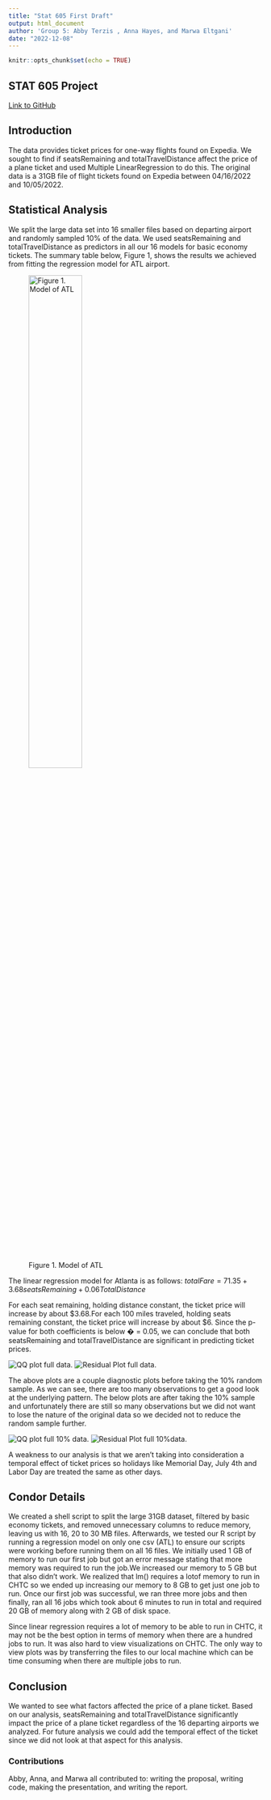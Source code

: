 ```yaml
---
title: "Stat 605 First Draft"
output: html_document
author: 'Group 5: Abby Terzis , Anna Hayes, and Marwa Eltgani'
date: "2022-12-08"
---
```


```r
knitr::opts_chunk$set(echo = TRUE)
```

## STAT 605 Project

[Link to GitHub](https://github.com/anchayes/Stat605_Project)

## Introduction   
The data provides ticket prices for one-way flights found on Expedia. We sought to find if
seatsRemaining and totalTravelDistance affect the price of a plane ticket and used Multiple LinearRegression to do this. The original data is a 31GB file of flight tickets found on Expedia between 04/16/2022 and 10/05/2022.

## Statistical Analysis  
We split the large data set into 16 smaller files based on departing airport and randomly sampled
10% of the data. We used seatsRemaining and totalTravelDistance as predictors in all our 16
models for basic economy tickets. The summary table below, Figure 1, shows the results we achieved from
fitting the regression model for ATL airport.


![Figure 1. Model of ATL](Picture1.png#center){width=50%}

The linear regression model for Atlanta is as follows:
$totalFare = 71.35 + 3.68seatsRemaining+ 0.06TotalDistance$

For each seat remaining, holding distance constant, the ticket price will increase by about $3.68.For each 100 miles traveled, holding seats remaining constant, the ticket price will increase by about $6. Since the p-value for both coefficients is below � = 0.05, we can conclude that both seatsRemaining and totalTravelDistance are significant in predicting ticket prices.


![QQ plot full data.](Picture2.png) ![Residual Plot full data.](Picture3.png)




The above plots are a couple diagnostic plots before taking the 10% random sample. As we can see, there are too many observations to get a good look at the underlying pattern. The below plots are after taking the 10% sample and unfortunately there are still so many observations but we did not want to lose the nature of the original data so we decided not to reduce the random sample further.  


![QQ plot full 10% data.](Picture4.png) ![Residual Plot full 10%data.](Picture5.png)



A weakness to our analysis is that we aren't taking into consideration a temporal effect of ticket prices so holidays like Memorial Day, July 4th and Labor Day are treated the same as other days.  

## Condor Details  
We created a shell script to split the large 31GB dataset, filtered by basic economy tickets, and removed unnecessary columns to reduce memory, leaving us with 16, 20 to 30 MB files. Afterwards, we tested our R script by running a regression model on only one csv (ATL) to ensure our scripts were working before running them on all 16 files. We initially used 1 GB of memory to run our first job but got an error message stating that more memory was required to run the job.We increased our memory to 5 GB but that also didn’t work. We realized that lm() requires a lotof memory to run in CHTC so we ended up increasing our memory to 8 GB to get just one job to run. Once our first job was successful, we ran three more jobs and then finally, ran all 16 jobs which took about 6 minutes to run in total and required 20 GB of memory along with 2 GB of disk space.  

Since linear regression requires a lot of memory to be able to run in CHTC, it may not be the best
option in terms of memory when there are a hundred jobs to run. It was also hard to view
visualizations on CHTC. The only way to view plots was by transferring the files to our local
machine which can be time consuming when there are multiple jobs to run.

## Conclusion  
We wanted to see what factors affected the price of a plane ticket. Based on our analysis,
seatsRemaining and totalTravelDistance significantly impact the price of a plane ticket regardless
of the 16 departing airports we analyzed. For future analysis we could add the temporal effect of
the ticket since we did not look at that aspect for this analysis.

### Contributions   
Abby, Anna, and Marwa all contributed to: writing the proposal, writing code, making the
presentation, and writing the report.
 

